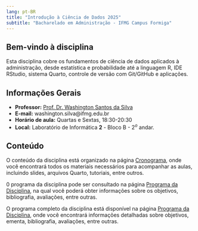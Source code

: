 ```yaml
---
lang: pt-BR
title: "Introdução à Ciência de Dados 2025"
subtitle: "Bacharelado em Administração - IFMG Campus Formiga"
---
```


## Bem-vindo à disciplina

Esta disciplina cobre os fundamentos de ciência de dados aplicados à 
administração, desde estatística e probabilidade até a linguagem R, 
IDE RStudio, sistema Quarto, controle de versão com Git/GitHub e
aplicações.

## Informações Gerais

- **Professor:** [Prof. Dr. Washington Santos da Silva](https://washingtonsilva.github.io){target="_blank"}
- **E-mail:** washington.silva@ifmg.edu.br
- **Horário de aula:** Quartas e Sextas, 18:30-20:30
- **Local:** Laboratório de Informática **2** - Bloco B - 2$^{o}$ andar.

## Conteúdo

O conteúdo da disciplina está organizado na página
[Cronograma](cronograma.qmd), onde você encontrará todos os materiais 
necessários para acompanhar as aulas, incluindo slides, arquivos Quarto, 
tutoriais, entre outros.

0 programa da disciplina pode ser consultado na página 
[Programa da Disciplina](programa.qmd), na qual você poderá 
obter informações sobre os objetivos, bibliografia, avaliações, entre 
outras.

O programa completo da disciplina está disponível na página 
[Programa da Disciplina](programa.qmd), onde você encontrará informações 
detalhadas sobre objetivos, ementa, bibliografia, avaliações, entre outras.